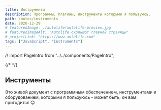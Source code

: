 ```yaml
---
title: Инструменты
description: Программы, плагины, инструменты которыми я пользуюсь.
path: /notes/instruments
date: 2020-12-29
# featuredImage: ./autolife/autolife-preview.jpg
# featuredImageAlt: "Autolife скриншот главной страницы"
# projectLink: "https://www.autolife.com"
tags: ["JavaScript", "Instruments"]
---
```


// import PageIntro from "../../components/PageIntro";

<Seo pageTitle="Инструменты" />
{/* <PageIntro pageTitle="Инструменты" text="Программы, плагины, инструменты которыми я пользуюсь"></PageIntro> */}

## Инструменты

Это живой документ с программным обеспечением, инструментами и ​​оборудованием, которыми я пользуюсь - может быть, он вам пригодится 😊

